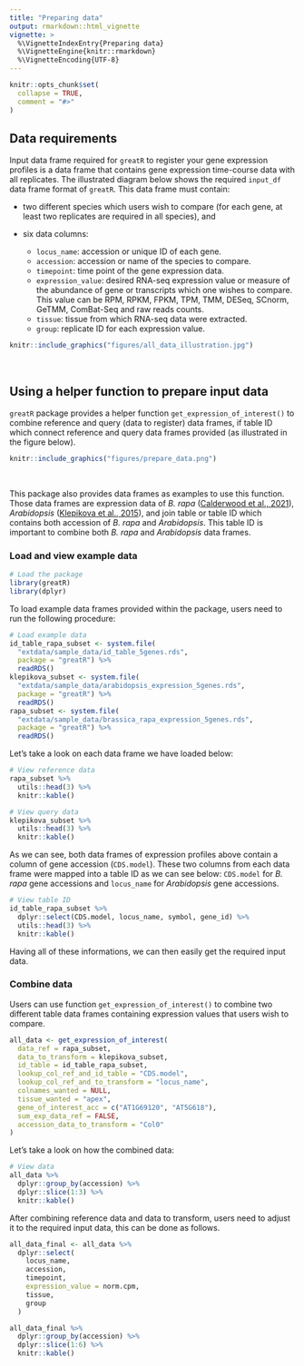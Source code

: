 ```yaml
---
title: "Preparing data"
output: rmarkdown::html_vignette
vignette: >
  %\VignetteIndexEntry{Preparing data}
  %\VignetteEngine{knitr::rmarkdown}
  %\VignetteEncoding{UTF-8}
---
```


```r
knitr::opts_chunk$set(
  collapse = TRUE,
  comment = "#>"
)
```

## Data requirements

Input data frame required for `greatR` to register your gene expression profiles is a data frame that contains gene expression time-course data with all replicates. The illustrated diagram below shows the required `input_df` data frame format of `greatR`. This data frame must contain:

- two different species which users wish to compare (for each gene, at least two replicates are required in all species), and
- six data columns: 

  - `locus_name`: accession or unique ID of each gene. 
  - `accession`: accession or name of the species to compare.
  - `timepoint`: time point of the gene expression data.
  - `expression_value`: desired RNA-seq expression value or measure of the abundance of gene or transcripts which one wishes to compare. This value can be RPM, RPKM, FPKM, TPM, TMM, DESeq, SCnorm, GeTMM, ComBat-Seq and raw reads counts.
  - `tissue`: tissue from which RNA-seq data were extracted. 
  - `group`: replicate ID for each expression value.

```r
knitr::include_graphics("figures/all_data_illustration.jpg")
```

<br>


## Using a helper function to prepare input data

`greatR` package provides a helper function `get_expression_of_interest()` to combine reference and query (data to register) data frames, if table ID which connect reference and query data frames provided (as illustrated in the figure below). 

```r
knitr::include_graphics("figures/prepare_data.png")
```

<br>

This package also provides data frames as examples to use this function. Those data frames are expression data of *B. rapa* ([Calderwood et al., 2021](https://www.cambridge.org/core/journals/quantitative-plant-biology/article/comparative-transcriptomics-reveals-desynchronisation-of-gene-expression-during-the-floral-transition-between-arabidopsis-and-brassica-rapa-cultivars/811BFDFA14F4BCC9C7F0ECC7CE103BB6)), *Arabidopsis* ([Klepikova et al., 2015](https://bmcgenomics.biomedcentral.com/articles/10.1186/s12864-015-1688-9)), and join table or table ID which contains both accession of *B. rapa* and *Arabidopsis*. This table ID is important to combine both *B. rapa* and *Arabidopsis* data frames. 

### Load and view example data

```r
# Load the package
library(greatR)
library(dplyr)
```

To load example data frames provided within the package, users need to run the following procedure:

```r
# Load example data
id_table_rapa_subset <- system.file(
  "extdata/sample_data/id_table_5genes.rds", 
  package = "greatR") %>% 
  readRDS()
klepikova_subset <- system.file(
  "extdata/sample_data/arabidopsis_expression_5genes.rds", 
  package = "greatR") %>% 
  readRDS()
rapa_subset <- system.file(
  "extdata/sample_data/brassica_rapa_expression_5genes.rds", 
  package = "greatR") %>% 
  readRDS()
```

Let's take a look on each data frame we have loaded below:

```r
# View reference data
rapa_subset %>%
  utils::head(3) %>%
  knitr::kable()
```

```r
# View query data
klepikova_subset %>%
  utils::head(3) %>%
  knitr::kable()
```

As we can see, both data frames of expression profiles above contain a column of gene accession (`CDS.model`). These two columns from each data frame were mapped into a table ID as we can see below: `CDS.model` for *B. rapa* gene accessions and `locus_name` for *Arabidopsis* gene accessions.

```r
# View table ID
id_table_rapa_subset %>%
  dplyr::select(CDS.model, locus_name, symbol, gene_id) %>% 
  utils::head(3) %>%
  knitr::kable()
```

Having all of these informations, we can then easily get the required input data. 

### Combine data

Users can use function `get_expression_of_interest()` to combine two different table data frames containing expression values that users wish to compare. 

```r
all_data <- get_expression_of_interest(
  data_ref = rapa_subset,
  data_to_transform = klepikova_subset,
  id_table = id_table_rapa_subset,
  lookup_col_ref_and_id_table = "CDS.model",
  lookup_col_ref_and_to_transform = "locus_name",
  colnames_wanted = NULL,
  tissue_wanted = "apex",
  gene_of_interest_acc = c("AT1G69120", "AT5G618"),
  sum_exp_data_ref = FALSE,
  accession_data_to_transform = "Col0"
)
```

Let's take a look on how the combined data:

```r
# View data
all_data %>%
  dplyr::group_by(accession) %>%
  dplyr::slice(1:3) %>%
  knitr::kable()
```


After combining reference data and data to transform, users need to adjust it to the required input data, this can be done as follows. 

```r
all_data_final <- all_data %>% 
  dplyr::select(
    locus_name, 
    accession, 
    timepoint, 
    expression_value = norm.cpm, 
    tissue, 
    group
  )

all_data_final %>%
  dplyr::group_by(accession) %>%
  dplyr::slice(1:6) %>%
  knitr::kable()
```


